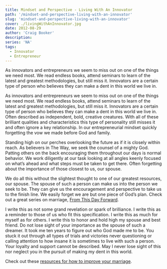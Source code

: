 ```yaml
---
title: Mindset and Perspective - Living With An Innovator
path: '/mindset-and-perspective-living-with-an-innovator'
slug: 'mindset-and-perspective-living-with-an-innovator'
cover: ./livingWithAnInnovator.jpg
date: 2012-08-29
author: 'Craig Booker'
description:
series: 'NA'
tags:
  - Innovator
  - Entrepreneur
---
```


As innovators and entrepreneurs we seem to miss out on one of the things we need most. We read endless books, attend seminars to learn of the latest and greatest methodologies, but still miss it. Innovators are a certain type of person who believes they can make a dent in this world we live in.

As innovators and entrepreneurs we seem to miss out on one of the things we need most. We read endless books, attend seminars to learn of the latest and greatest methodologies, but still miss it. Innovators are a certain type of person who believes they can make a dent in this world we live in. Often described as independent, bold, creative creatures. With all of these brilliant qualities and characteristics this type of personality still misses it and often ignore a key relationship. In our entrepreneurial mindset quickly forgetting the vow we made before God and family.

Standing high on our perches overlooking the future as if it is closely within reach. As believers in The Way, we seek the counsel of a mighty God. Patting others on the back encouraging them throughout our days is normal behavior. We work diligently at our task looking at all angles keenly focused on what’s ahead and what steps must be taken to get there. Often forgetting about the importance of those closest to us, our spouse.

We do all this without the slightest thought to one of our greatest resources, our spouse. The spouse of such a person can make us into the person we seek to be. They can give us the encouragement and perspective to take us to the finish line. We easily forget we are but one piece of God’s plan. Check out a great series on marriage, [From This Day Forward](http://www.lifechurch.tv/watch).

I write this as not some grand revelation or spark of brilliance. I write this as a reminder to those of us who fit this specification. I write this as much for myself as for others. I write this to honor and hold high my spouse and best friend. Do not lose sight of your importance as the spouse of such a dreamer. It took me ten years to figure out who God made me to be. You stuck it out through all types of trials and victories never questioning or calling attention to how insane it is sometimes to live with such a person. Your loyalty and support cannot be described. May I never lose sight of this nor neglect you in the pursuit of making my dent in this world.

Check out these [resources for how to improve your marriage](http://resources.lifechurch.tv/products/from-this-day-forward/).

